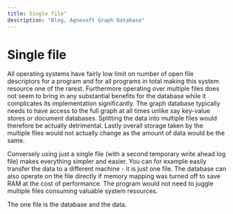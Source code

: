 ```yaml
---
title: Single file"
description: "Blog, Agnesoft Graph Database"
---
```


# Single file

All operating systems have fairly low limit on number of open file descriptors for a program and for all programs in total making this system resource one of the rarest. Furthermore operating over multiple files does not seem to bring in any substantial benefits for the database while it complicates its implementation significantly. The graph database typically needs to have access to the full graph at all times unlike say key-value stores or document databases. Splitting the data into multiple files would therefore be actually detrimental. Lastly overall storage taken by the multiple files would not actually change as the amount of data would be the same.

Conversely using just a single file (with a second temporary write ahead log file) makes everything simpler and easier. You can for example easily transfer the data to a different machine - it is just one file. The database can also operate on the file directly if memory mapping was turned off to save RAM at the cost of performance. The program would not need to juggle multiple files consuming valuable system resources.

The one file is the database and the data.
